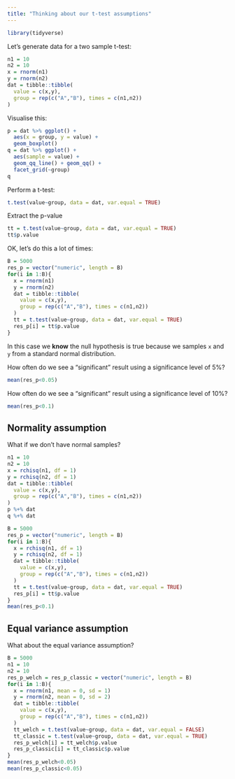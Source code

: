 ```yaml
---
title: "Thinking about our t-test assumptions"
---
```


```r
library(tidyverse)
```



Let's generate data for a two sample t-test:

```r
n1 = 10
n2 = 10
x = rnorm(n1)
y = rnorm(n2)
dat = tibble::tibble(
  value = c(x,y),
  group = rep(c("A","B"), times = c(n1,n2))
)
```

Visualise this:

```r
p = dat %>% ggplot() + 
  aes(x = group, y = value) + 
  geom_boxplot()
q = dat %>% ggplot() + 
  aes(sample = value) + 
  geom_qq_line() + geom_qq() + 
  facet_grid(~group)
q
```

Perform a t-test:

```r
t.test(value~group, data = dat, var.equal = TRUE)
```

Extract the p-value

```r
tt = t.test(value~group, data = dat, var.equal = TRUE)
tt$p.value
```

OK, let's do this a lot of times:

```r
B = 5000
res_p = vector("numeric", length = B)
for(i in 1:B){
  x = rnorm(n1)
  y = rnorm(n2)
  dat = tibble::tibble(
    value = c(x,y),
    group = rep(c("A","B"), times = c(n1,n2))
  )
  tt = t.test(value~group, data = dat, var.equal = TRUE)
  res_p[i] = tt$p.value
}
```

In this case we **know** the null hypothesis is true because we samples `x` and `y` from a standard normal distribution. 

How often do we see a "significant" result using a significance level of 5%?

```r
mean(res_p<0.05)
```

How often do we see a "significant" result using a significance level of 10%?

```r
mean(res_p<0.1)
```

## Normality assumption

What if we don't have normal samples?

```r
n1 = 10
n2 = 10
x = rchisq(n1, df = 1)
y = rchisq(n2, df = 1)
dat = tibble::tibble(
  value = c(x,y),
  group = rep(c("A","B"), times = c(n1,n2))
)
p %+% dat
q %+% dat
```


```r
B = 5000
res_p = vector("numeric", length = B)
for(i in 1:B){
  x = rchisq(n1, df = 1)
  y = rchisq(n2, df = 1)
  dat = tibble::tibble(
    value = c(x,y),
    group = rep(c("A","B"), times = c(n1,n2))
  )
  tt = t.test(value~group, data = dat, var.equal = TRUE)
  res_p[i] = tt$p.value
}
mean(res_p<0.1)
```

## Equal variance assumption

What about the equal variance assumption?


```r
B = 5000
n1 = 10
n2 = 10
res_p_welch = res_p_classic = vector("numeric", length = B)
for(i in 1:B){
  x = rnorm(n1, mean = 0, sd = 1)
  y = rnorm(n2, mean = 0, sd = 2)
  dat = tibble::tibble(
    value = c(x,y),
    group = rep(c("A","B"), times = c(n1,n2))
  )
  tt_welch = t.test(value~group, data = dat, var.equal = FALSE)
  tt_classic = t.test(value~group, data = dat, var.equal = TRUE)
  res_p_welch[i] = tt_welch$p.value
  res_p_classic[i] = tt_classic$p.value
}
mean(res_p_welch<0.05)
mean(res_p_classic<0.05)
```


